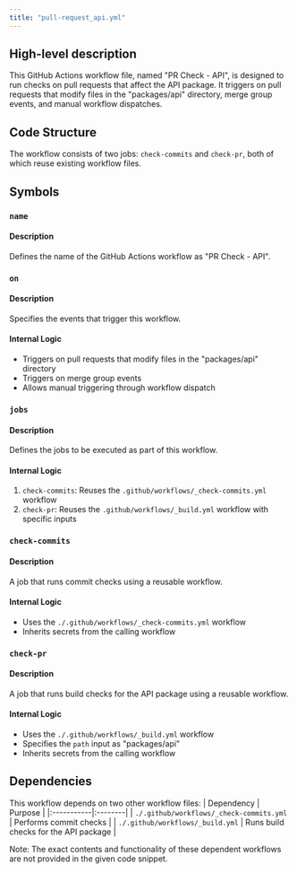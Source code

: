 ```yaml
---
title: "pull-request_api.yml"
---
```


## High-level description
This GitHub Actions workflow file, named "PR Check - API", is designed to run checks on pull requests that affect the API package. It triggers on pull requests that modify files in the "packages/api" directory, merge group events, and manual workflow dispatches.

## Code Structure
The workflow consists of two jobs: `check-commits` and `check-pr`, both of which reuse existing workflow files.

## Symbols

### `name`
#### Description
Defines the name of the GitHub Actions workflow as "PR Check - API".

### `on`
#### Description
Specifies the events that trigger this workflow.

#### Internal Logic
- Triggers on pull requests that modify files in the "packages/api" directory
- Triggers on merge group events
- Allows manual triggering through workflow dispatch

### `jobs`
#### Description
Defines the jobs to be executed as part of this workflow.

#### Internal Logic
1. `check-commits`: Reuses the `.github/workflows/_check-commits.yml` workflow
2. `check-pr`: Reuses the `.github/workflows/_build.yml` workflow with specific inputs

### `check-commits`
#### Description
A job that runs commit checks using a reusable workflow.

#### Internal Logic
- Uses the `./.github/workflows/_check-commits.yml` workflow
- Inherits secrets from the calling workflow

### `check-pr`
#### Description
A job that runs build checks for the API package using a reusable workflow.

#### Internal Logic
- Uses the `./.github/workflows/_build.yml` workflow
- Specifies the `path` input as "packages/api"
- Inherits secrets from the calling workflow

## Dependencies
This workflow depends on two other workflow files:
| Dependency | Purpose |
|:-----------|:--------|
| `./.github/workflows/_check-commits.yml` | Performs commit checks |
| `./.github/workflows/_build.yml` | Runs build checks for the API package |

Note: The exact contents and functionality of these dependent workflows are not provided in the given code snippet.